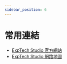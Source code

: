 ```yaml
---
sidebar_position: 6
---
```


# 常用連結

- [ExpTech Studio 官方網站](https://exptech.com.tw/)
- [ExpTech Studio 網路地圖](https://status.exptech.com.tw/)
